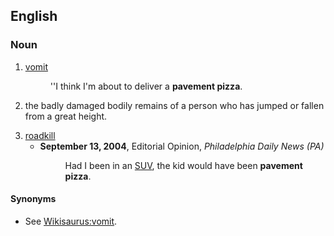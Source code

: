 ==English==

===Noun===
{{en-noun|sg=[[pavement]] [[pizza]]|s|-}}

# {{UK|AU|humorous}} [[vomit]]
#:''I think I'm about to deliver a '''pavement pizza'''.
# {{humorous}} the badly damaged bodily remains of a person who has jumped or fallen from a great height.
# [[roadkill]]
#* '''September 13, 2004''', Editorial Opinion, ''Philadelphia Daily News (PA)''
#*: Had I been in an [[SUV]], the kid would have been '''pavement pizza'''.
====Synonyms====
*{{sense|vomit}} See [[Wikisaurus:vomit]].